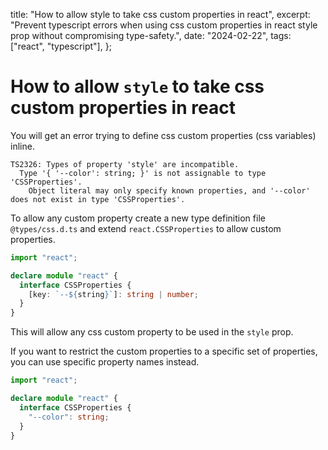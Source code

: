   title: "How to allow style to take css custom properties in react",
  excerpt:
    "Prevent typescript errors when using css custom properties in react style prop without compromising type-safety.",
  date: "2024-02-22",
  tags: ["react", "typescript"],
};

# How to allow `style` to take css custom properties in react

You will get an error trying to define css custom properties (css variables) inline.

```
TS2326: Types of property 'style' are incompatible.
  Type '{ '--color': string; }' is not assignable to type 'CSSProperties'.
    Object literal may only specify known properties, and '--color' does not exist in type 'CSSProperties'.
```

To allow any custom property create a new type definition file `@types/css.d.ts` and extend `react.CSSProperties` to allow custom properties.

```ts
import "react";

declare module "react" {
  interface CSSProperties {
    [key: `--${string}`]: string | number;
  }
}
```

This will allow any css custom property to be used in the `style` prop.

If you want to restrict the custom properties to a specific set of properties, you can use specific property names instead.

```ts
import "react";

declare module "react" {
  interface CSSProperties {
    "--color": string;
  }
}
```
